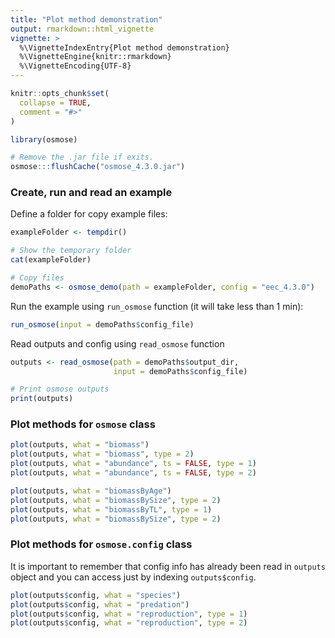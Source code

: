 ```yaml
---
title: "Plot method demonstration"
output: rmarkdown::html_vignette
vignette: >
  %\VignetteIndexEntry{Plot method demonstration}
  %\VignetteEngine{knitr::rmarkdown}
  %\VignetteEncoding{UTF-8}
---
```


```r
knitr::opts_chunk$set(
  collapse = TRUE,
  comment = "#>"
)
```

```r
library(osmose)
```

```r
# Remove the .jar file if exits.
osmose:::flushCache("osmose_4.3.0.jar")
```

### Create, run and read an example

Define a folder for copy example files:
```r
exampleFolder <- tempdir()

# Show the temporary folder
cat(exampleFolder)

# Copy files
demoPaths <- osmose_demo(path = exampleFolder, config = "eec_4.3.0")
```

Run the example using `run_osmose` function (it will take less than 1 min):
```r
run_osmose(input = demoPaths$config_file)
```

Read outputs and config using `read_osmose` function
```r
outputs <- read_osmose(path = demoPaths$output_dir, 
                       input = demoPaths$config_file)

# Print osmose outputs
print(outputs)
```

### Plot methods for `osmose` class

```r
plot(outputs, what = "biomass")
plot(outputs, what = "biomass", type = 2)
plot(outputs, what = "abundance", ts = FALSE, type = 1)
plot(outputs, what = "abundance", ts = FALSE, type = 2)

plot(outputs, what = "biomassByAge")
plot(outputs, what = "biomassBySize", type = 2)
plot(outputs, what = "biomassByTL", type = 1)
plot(outputs, what = "biomassBySize", type = 2)
```

### Plot methods for `osmose.config` class
It is important to remember that config info has already been read in `outputs` object and you can access just by indexing `outputs$config`.

```r
plot(outputs$config, what = "species")
plot(outputs$config, what = "predation")
plot(outputs$config, what = "reproduction", type = 1)
plot(outputs$config, what = "reproduction", type = 2)
```
